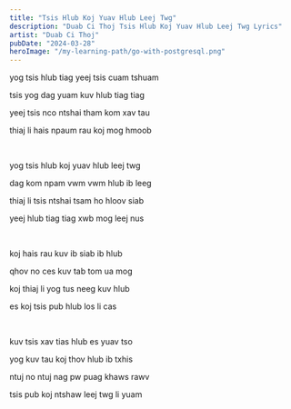```yaml
---
title: "Tsis Hlub Koj Yuav Hlub Leej Twg"
description: "Duab Ci Thoj Tsis Hlub Koj Yuav Hlub Leej Twg Lyrics"
artist: "Duab Ci Thoj"
pubDate: "2024-03-28"
heroImage: "/my-learning-path/go-with-postgresql.png"
---
```


yog tsis hlub tiag yeej tsis cuam tshuam

tsis yog dag yuam kuv hlub tiag tiag

yeej tsis nco ntshai tham kom xav tau

thiaj li hais npaum rau koj mog hmoob

<br />

yog tsis hlub koj yuav hlub leej twg

dag kom npam vwm vwm hlub ib leeg

thiaj li tsis ntshai tsam ho hloov siab

yeej hlub tiag tiag xwb mog leej nus

<br />

koj hais rau kuv ib siab ib hlub

qhov no ces kuv tab tom ua mog

koj thiaj li yog tus neeg kuv hlub

es koj tsis pub hlub los li cas

<br />

kuv tsis xav tias hlub es yuav tso

yog kuv tau koj thov hlub ib txhis

ntuj no ntuj nag pw puag khaws rawv

tsis pub koj ntshaw leej twg li yuam
